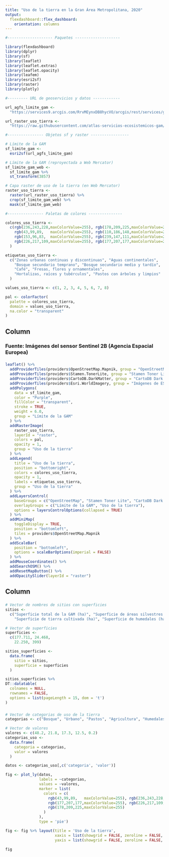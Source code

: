 ```yaml
---
title: "Uso de la tierra en la Gran Área Metropolitana, 2020"
output: 
  flexdashboard::flex_dashboard:
    orientation: columns
---
```


```r
#-------------------- Paquetes --------------------

library(flexdashboard)
library(dplyr)
library(sf)
library(leaflet)
library(leaflet.extras)
library(leaflet.opacity)
library(leafem)
library(esri2sf)
library(raster)
library(plotly)

#--------- URL de geoservicios y datos ------------

url_agfs_limite_gam <-
  "https://services9.arcgis.com/RrvMEynxDB8hycVO/arcgis/rest/services/gam_limite_gam/FeatureServer/0"

url_raster_uso_tierra <-
  "https://raw.githubusercontent.com/atlas-servicios-ecosistemicos-gam/datos-uso-tierra/master/gam/USO_COBERTURA_GAM_WEB.tif"

#---------------- Objetos sf y raster -----------------

# Límite de la GAM
sf_limite_gam <- 
  esri2sf(url_agfs_limite_gam)

# Límite de la GAM (reproyectada a Web Mercator)
sf_limite_gam_web <- 
  sf_limite_gam %>%
  st_transform(3857)

# Capa raster de uso de la tierra (en Web Mercator)
raster_uso_tierra <-
  raster(url_raster_uso_tierra) %>%
  crop(sf_limite_gam_web) %>%
  mask(sf_limite_gam_web)

#---------------- Paletas de colores ---------------

colores_uso_tierra <- 
  c(rgb(236,243,228,maxColorValue=255), rgb(178,209,225,maxColorValue=255), 
    rgb(43,99,89,   maxColorValue=255), rgb(110,186,148,maxColorValue=255),
    rgb(153,96,83,  maxColorValue=255), rgb(239,147,111,maxColorValue=255),
    rgb(226,217,109,maxColorValue=255), rgb(177,207,177,maxColorValue=255)
  )

etiquetas_uso_tierra <- 
  c("Zonas urbanas continuas y discontinuas", "Aguas continentales", 
    "Bosque secundario temprano", "Bosque secundario medio y tardío",
    "Café", "Fresas, flores y ornamentales", 
    "Hortalizas, raíces y tubérculos", "Pastos con árboles y limpios"
  )

values_uso_tierra <- c(1, 2, 3, 4, 5, 6, 7, 8)

pal <- colorFactor(
  palette = colores_uso_tierra, 
  domain = values_uso_tierra,
  na.color = "transparent"
)

```

Column {data-width=500}
-----------------------------------------------------------------------

### **Fuente: Imágenes del sensor Sentinel 2B (Agencia Espacial Europea)** {data-height=10}

### {data-height=990}
```r

leaflet() %>%
  addProviderTiles(providers$OpenStreetMap.Mapnik, group = "OpenStreetMap") %>%
  addProviderTiles(providers$Stamen.TonerLite, group = "Stamen Toner Lite") %>%
  addProviderTiles(providers$CartoDB.DarkMatter, group = "CartoDB Dark Matter") %>%
  addProviderTiles(providers$Esri.WorldImagery, group = "Imágenes de ESRI") %>%
  addPolygons(
    data = sf_limite_gam,
    color = "Purple",
    fillColor = "transparent",
    stroke = TRUE,
    weight = 6.0,
    group = "Límite de la GAM"
  ) %>%
  addRasterImage(
    raster_uso_tierra, 
    layerId = "raster",
    colors = pal, 
    opacity = 1,
    group = "Uso de la tierra"
  ) %>%
  addLegend(
    title = "Uso de la tierra", 
    position = "bottomright",
    colors = colores_uso_tierra, 
    opacity = 1,
    labels = etiquetas_uso_tierra,
    group = "Uso de la tierra"
  ) %>%
  addLayersControl(
    baseGroups = c("OpenStreetMap", "Stamen Toner Lite", "CartoDB Dark Matter", "Imágenes de ESRI"),
    overlayGroups = c("Límite de la GAM", "Uso de la tierra"),
    options = layersControlOptions(collapsed = TRUE)    
  ) %>%  
  addMiniMap(
    toggleDisplay = TRUE,
    position = "bottomleft",
    tiles = providers$OpenStreetMap.Mapnik
  ) %>%
  addScaleBar(
    position = "bottomleft",
    options = scaleBarOptions(imperial = FALSE)
  ) %>%
  addMouseCoordinates() %>%
  addSearchOSM() %>%
  addResetMapButton() %>%
  addOpacitySlider(layerId = "raster")

```

Column {data-width=300}
-----------------------------------------------------------------------

### {data-height=300}
```r

# Vector de nombres de sitios con superficies
sitios <- 
  c("Superficie total de la GAM (ha)", "Superficie de áreas silvestres protegidas (ASP) (ha)", 
    "Superficie de tierra cultivada (ha)", "Superficie de humedales (ha)")

# Vector de superficies
superficies <- 
  c(177.711, 24.468, 
    22.250, 399)

sitios_superficies <- 
  data.frame(
    sitio = sitios, 
    superficie = superficies
  )

sitios_superficies %>%
DT::datatable(
  colnames = NULL,
  rownames = FALSE,
  options = list(pageLength = 15, dom = 't')
)
```

### {data-height=700}
```r

# Vector de categorias de uso de la tierra
categorias <- c("Bosque", "Urbano", "Pastos", "Agricultura", "Humedales")

# Vector de valores
valores <- c(48.2, 21.8, 17.3, 12.5, 0.2)
categorias_uso <- 
  data.frame(
    categoria = categorias, 
    valor = valores
  )

datos <- categorias_uso[,c('categoria', 'valor')]

fig <- plot_ly(datos, 
               labels = ~categorias, 
               values = ~valores, 
               marker = list(
                 colors = c(
                   rgb(43,99,89,   maxColorValue=255), rgb(236,243,228,maxColorValue=255),
                   rgb(177,207,177,maxColorValue=255), rgb(226,217,109,maxColorValue=255),
                   rgb(178,209,225,maxColorValue=255)
                 )
               ),
               type = 'pie')

fig <- fig %>% layout(title = 'Uso de la tierra',
                      xaxis = list(showgrid = FALSE, zeroline = FALSE, showticklabels = FALSE),
                      yaxis = list(showgrid = FALSE, zeroline = FALSE, showticklabels = FALSE))

fig
```


